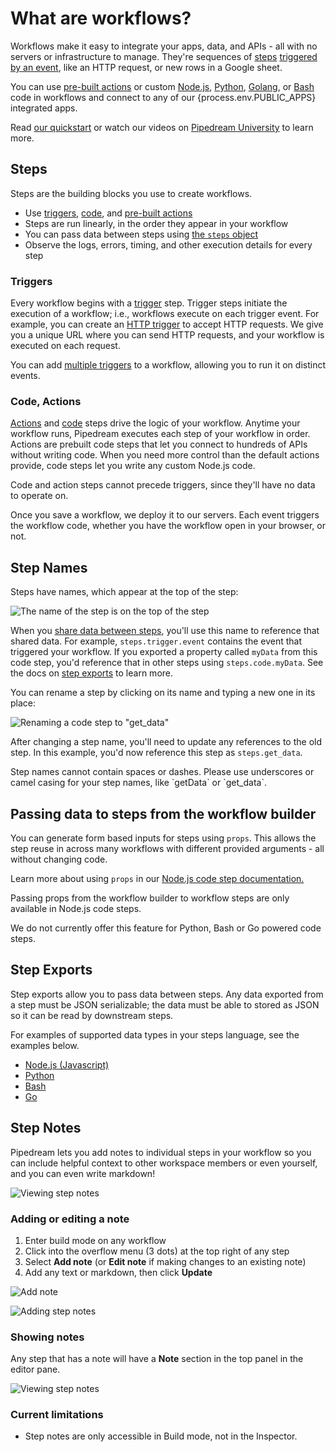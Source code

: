 
# What are workflows?

<VideoPlayer src="https://www.youtube.com/embed/wnDijEtYaT0" title="What are workflows?" />

Workflows make it easy to integrate your apps, data, and APIs - all with no servers or infrastructure to manage. They're sequences of [steps](/workflows/#steps) [triggered by an event](/workflows/building-workflows/triggers/), like an HTTP request, or new rows in a Google sheet.

You can use [pre-built actions](/workflows/building-workflows/actions/) or custom [Node.js](/workflows/building-workflows/code/nodejs/), [Python](/workflows/building-workflows/code/python/), [Golang](/workflows/building-workflows/code/go/), or [Bash](/workflows/building-workflows/code/bash/) code in workflows and connect to any of our {process.env.PUBLIC_APPS} integrated apps.

Read [our quickstart](/quickstart/) or watch our videos on [Pipedream University](https://pipedream.com/university) to learn more.

## Steps

Steps are the building blocks you use to create workflows.

- Use [triggers](/workflows/building-workflows/triggers/), [code](/workflows/building-workflows/code/), and [pre-built actions](/workflows/contributing/components/#actions)
- Steps are run linearly, in the order they appear in your workflow
- You can pass data between steps using [the `steps` object](#step-exports)
- Observe the logs, errors, timing, and other execution details for every step

### Triggers

Every workflow begins with a [trigger](/workflows/building-workflows/triggers/) step. Trigger steps initiate the execution of a workflow; i.e., workflows execute on each trigger event. For example, you can create an [HTTP trigger](/workflows/building-workflows/triggers/#http) to accept HTTP requests. We give you a unique URL where you can send HTTP requests, and your workflow is executed on each request.

You can add [multiple triggers](/workflows/building-workflows/triggers/#can-i-add-multiple-triggers-to-a-workflow) to a workflow, allowing you to run it on distinct events.

### Code, Actions

[Actions](/workflows/contributing/components/#actions) and [code](/workflows/building-workflows/code/) steps drive the logic of your workflow. Anytime your workflow runs, Pipedream executes each step of your workflow in order. Actions are prebuilt code steps that let you connect to hundreds of APIs without writing code. When you need more control than the default actions provide, code steps let you write any custom Node.js code.

Code and action steps cannot precede triggers, since they'll have no data to operate on.

Once you save a workflow, we deploy it to our servers. Each event triggers the workflow code, whether you have the workflow open in your browser, or not.

## Step Names

Steps have names, which appear at the top of the step:

![The name of the step is on the top of the step](/images/workflows/steps/step-name.png)

When you [share data between steps](#step-exports), you'll use this name to reference that shared data. For example, `steps.trigger.event` contains the event that triggered your workflow. If you exported a property called `myData` from this code step, you'd reference that in other steps using `steps.code.myData`. See the docs on [step exports](#step-exports) to learn more.

You can rename a step by clicking on its name and typing a new one in its place:

![Renaming a code step to "get_data"](https://res.cloudinary.com/pipedreamin/image/upload/v1647959120/docs/components/CleanShot_2022-03-22_at_10.24.32_zfxrwd.gif)

After changing a step name, you'll need to update any references to the old step. In this example, you'd now reference this step as `steps.get_data`.

<Callout type="info">
Step names cannot contain spaces or dashes. Please use underscores or camel casing for your step names, like `getData` or `get_data`.
</Callout>

## Passing data to steps from the workflow builder

You can generate form based inputs for steps using `props`. This allows the step reuse in across many workflows with different provided arguments - all without changing code.

Learn more about using `props` in our [Node.js code step documentation.](/workflows/building-workflows/code/nodejs/#passing-props-to-code-steps)

<Callout type="warning">
Passing props from the workflow builder to workflow steps are only available in Node.js code steps.

We do not currently offer this feature for Python, Bash or Go powered code steps.
</Callout>

## Step Exports

Step exports allow you to pass data between steps. Any data exported from a step must be JSON serializable; the data must be able to stored as JSON so it can be read by downstream steps.

For examples of supported data types in your steps language, see the examples below.

* [Node.js (Javascript)](/workflows/building-workflows/code/nodejs/#sharing-data-between-steps)
* [Python](/workflows/building-workflows/code/python/#sharing-data-between-steps)
* [Bash](/workflows/building-workflows/code/bash/#sharing-data-between-steps)
* [Go](/workflows/building-workflows/code/go/#sharing-data-between-steps)

## Step Notes

Pipedream lets you add notes to individual steps in your workflow so you can  include helpful context to other workspace members or even yourself, and you can even write markdown!

![Viewing step notes](/images/workflows/steps/step-notes.png)

### Adding or editing a note
1. Enter build mode on any workflow
2. Click into the overflow menu (3 dots) at the top right of any step
3. Select **Add note** (or **Edit note** if making changes to an existing note)
4. Add any text or markdown, then click **Update**

![Add note](https://res.cloudinary.com/pipedreamin/image/upload/v1698167274/add_note_kvvxju.png)

![Adding step notes](/images/workflows/steps/adding-step-note.gif)

### Showing notes
Any step that has a note will have a **Note** section in the top panel in the editor pane.

![Viewing step notes](/images/workflows/steps/step-notes.png)

### Current limitations

- Step notes are only accessible in Build mode, not in the Inspector.
